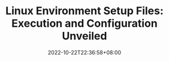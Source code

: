 ---
title: 'Linux Environment Setup Files: Execution and Configuration Unveiled'
date: '2022-10-22T22:36:58+08:00'
tags: [linux, shell, os]
description: Discover the intricacies of executing and configuring environment setup files in Linux.
---